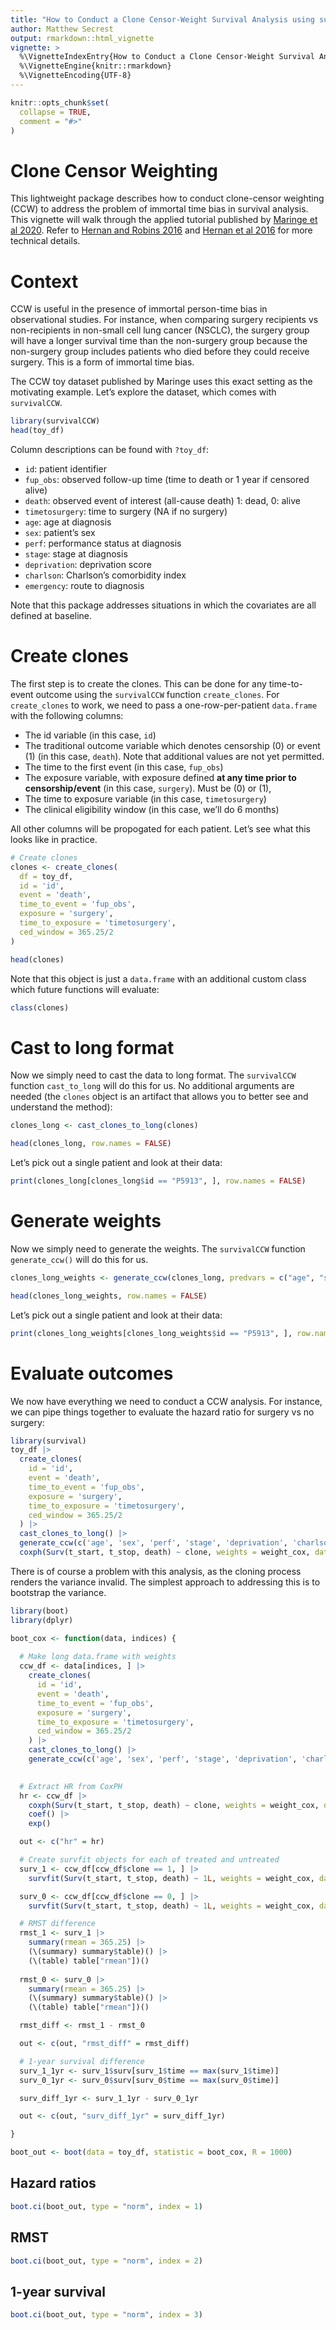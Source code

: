 ```yaml
---
title: "How to Conduct a Clone Censor-Weight Survival Analysis using survivalCCW"
author: Matthew Secrest
output: rmarkdown::html_vignette
vignette: >
  %\VignetteIndexEntry{How to Conduct a Clone Censor-Weight Survival Analysis using survivalCCW}
  %\VignetteEngine{knitr::rmarkdown}
  %\VignetteEncoding{UTF-8}
---
```


```r
knitr::opts_chunk$set(
  collapse = TRUE,
  comment = "#>"
)
```


# Clone Censor Weighting

This lightweight package describes how to conduct clone-censor weighting (CCW) to address the problem of immortal time bias in survival analysis. This vignette will walk through the applied tutorial published by [Maringe et al 2020](https://academic.oup.com/ije/article/49/5/1719/5835351). Refer to [Hernan and Robins 2016](https://doi.org/10.1093/aje/kwv254) and [Hernan et al 2016](https://doi.org/10.1016/j.jclinepi.2016.04.014) for more technical details.

# Context

CCW is useful in the presence of immortal person-time bias in observational studies. For instance, when comparing surgery recipients vs non-recipients in non-small cell lung cancer (NSCLC), the surgery group will have a longer survival time than the non-surgery group because the non-surgery group includes patients who died before they could receive surgery. This is a form of immortal time bias.

The CCW toy dataset published by Maringe uses this exact setting as the motivating example. Let's explore the dataset, which comes with `survivalCCW`.

```r
library(survivalCCW)
head(toy_df)
```

Column descriptions can be found with `?toy_df`:

- `id`: patient identifier
- `fup_obs`: observed follow-up time (time to death or 1 year if censored alive)
- `death`: observed event of interest (all-cause death) 1: dead, 0: alive
- `timetosurgery`: time to surgery (NA if no surgery)
- `age`: age at diagnosis
- `sex`: patient's sex
- `perf`: performance status at diagnosis
- `stage`: stage at diagnosis
- `deprivation`: deprivation score
- `charlson`: Charlson's comorbidity index
- `emergency`: route to diagnosis

Note that this package addresses situations in which the covariates are all defined at baseline.

# Create clones

The first step is to create the clones. This can be done for any time-to-event outcome using the `survivalCCW` function `create_clones`. For `create_clones` to work, we need to pass a one-row-per-patient `data.frame` with the following columns:

- The id variable (in this case, `id`)
- The traditional outcome variable which denotes censorship (0) or event (1) (in this case, `death`). Note that additional values are not yet permitted.
- The time to the first event (in this case, `fup_obs`)
- The exposure variable, with exposure defined **at any time prior to censorship/event** (in this case, `surgery`). Must be (0) or (1),
- The time to exposure variable (in this case, `timetosurgery`)
- The clinical eligibility window (in this case, we'll do 6 months)

All other columns will be propogated for each patient. Let's see what this looks like in practice.

```r

# Create clones
clones <- create_clones(
  df = toy_df,
  id = 'id',
  event = 'death',
  time_to_event = 'fup_obs',
  exposure = 'surgery',
  time_to_exposure = 'timetosurgery',
  ced_window = 365.25/2
)

head(clones)

```


Note that this object is just a `data.frame` with an additional custom class which future functions will evaluate:
```r
class(clones)
```


# Cast to long format
Now we simply need to cast the data to long format. The `survivalCCW` function `cast_to_long` will do this for us. 
No additional arguments are needed (the `clones` object is an artifact that allows you to better see and understand the method):

```r
clones_long <- cast_clones_to_long(clones)

head(clones_long, row.names = FALSE)
```

Let's pick out a single patient and look at their data:

```r
print(clones_long[clones_long$id == "P5913", ], row.names = FALSE)
```

# Generate weights

Now we simply need to generate the weights. The `survivalCCW` function `generate_ccw()` will do this for us.

```r
clones_long_weights <- generate_ccw(clones_long, predvars = c("age", "sex", "perf", "stage", "deprivation", "charlson", "emergency"))

head(clones_long_weights, row.names = FALSE)
```

Let's pick out a single patient and look at their data:

```r
print(clones_long_weights[clones_long_weights$id == "P5913", ], row.names = FALSE)
```

# Evaluate outcomes 

We now have everything we need to conduct a CCW analysis. For instance, we can pipe things together to evaluate the hazard ratio for surgery vs no surgery:

```r
library(survival)
toy_df |>
  create_clones(
    id = 'id',
    event = 'death',
    time_to_event = 'fup_obs',
    exposure = 'surgery',
    time_to_exposure = 'timetosurgery',
    ced_window = 365.25/2
  ) |>
  cast_clones_to_long() |>
  generate_ccw(c('age', 'sex', 'perf', 'stage', 'deprivation', 'charlson', 'emergency')) |>
  coxph(Surv(t_start, t_stop, death) ~ clone, weights = weight_cox, data = _)

```

There is of course a problem with this analysis, as the cloning process renders the variance invalid. The simplest approach to addressing this is 
to bootstrap the variance.

```r
library(boot)
library(dplyr)

boot_cox <- function(data, indices) {
  
  # Make long data.frame with weights
  ccw_df <- data[indices, ] |>
    create_clones(
      id = 'id',
      event = 'death',
      time_to_event = 'fup_obs',
      exposure = 'surgery',
      time_to_exposure = 'timetosurgery',
      ced_window = 365.25/2
    ) |>
    cast_clones_to_long() |>
    generate_ccw(c('age', 'sex', 'perf', 'stage', 'deprivation', 'charlson', 'emergency'))
    

  # Extract HR from CoxPH
  hr <- ccw_df |>
    coxph(Surv(t_start, t_stop, death) ~ clone, weights = weight_cox, data = _) |>
    coef() |>
    exp()

  out <- c("hr" = hr)

  # Create survfit objects for each of treated and untreated
  surv_1 <- ccw_df[ccw_df$clone == 1, ] |>
    survfit(Surv(t_start, t_stop, death) ~ 1L, weights = weight_cox, data = _)

  surv_0 <- ccw_df[ccw_df$clone == 0, ] |>
    survfit(Surv(t_start, t_stop, death) ~ 1L, weights = weight_cox, data = _)

  # RMST difference
  rmst_1 <- surv_1 |>
    summary(rmean = 365.25) |>
    (\(summary) summary$table)() |>
    (\(table) table["rmean"])()
  
  rmst_0 <- surv_0 |>
    summary(rmean = 365.25) |>
    (\(summary) summary$table)() |>
    (\(table) table["rmean"])()

  rmst_diff <- rmst_1 - rmst_0

  out <- c(out, "rmst_diff" = rmst_diff)

  # 1-year survival difference
  surv_1_1yr <- surv_1$surv[surv_1$time == max(surv_1$time)]
  surv_0_1yr <- surv_0$surv[surv_0$time == max(surv_0$time)]

  surv_diff_1yr <- surv_1_1yr - surv_0_1yr

  out <- c(out, "surv_diff_1yr" = surv_diff_1yr)

}

boot_out <- boot(data = toy_df, statistic = boot_cox, R = 1000)
```

## Hazard ratios
```r
boot.ci(boot_out, type = "norm", index = 1)
```

## RMST
```r
boot.ci(boot_out, type = "norm", index = 2)
```

## 1-year survival
```r
boot.ci(boot_out, type = "norm", index = 3)
```